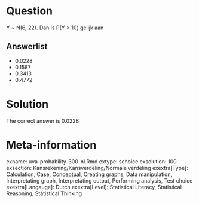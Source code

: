 Question
========

Y ~ N(6, 22). Dan is P(Y > 10) gelijk aan 

Answerlist
----------
* 0.0228
* 0.1587
* 0.3413
* 0.4772

Solution
========

The correct answer is  0.0228 

Meta-information
================
exname: uva-probability-300-nl.Rmd 
extype: schoice 
exsolution: 100 
exsection: Kansrekening/Kansverdeling/Normale verdeling
exextra[Type]: Calculation, Case, Conceptual, Creating graphs, Data manipulation, Interpretating graph, Interpretating output, Performing analysis, Test choice 
exextra[Langauge]: Dutch 
exextra[Level]: Statistical Literacy, Statistical Reasoning, Statistical Thinking 
